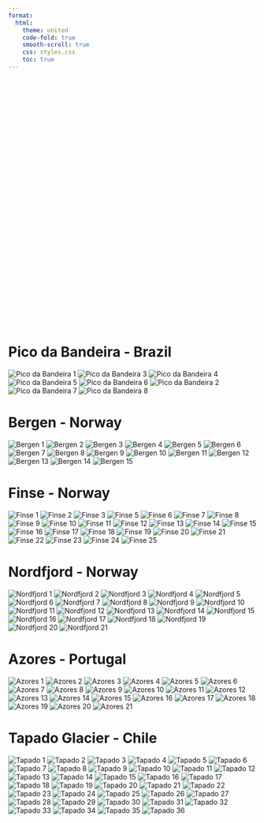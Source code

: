 ---
format:
  html:
    theme: united
    code-fold: true
    smooth-scroll: true
    css: styles.css
    toc: true
---

<div id="map" style="height: 500px; margin-bottom: 2rem;"></div>

# Pico da Bandeira - Brazil 

<div class="photo-gallery">
  <img src="img/bandeira/1.jpg" alt="Pico da Bandeira 1">
    <img src="img/bandeira/3.JPEG" alt="Pico da Bandeira 3">
  <img src="img/bandeira/4.jpg" alt="Pico da Bandeira 4">
  <img src="img/bandeira/5.jpg" alt="Pico da Bandeira 5">
  <img src="img/bandeira/6.jpg" alt="Pico da Bandeira 6">
  <img src="img/bandeira/2.jpg" alt="Pico da Bandeira 2">
  <img src="img/bandeira/7.jpg" alt="Pico da Bandeira 7">
  <img src="img/bandeira/8.jpg" alt="Pico da Bandeira 8">
</div>

# Bergen - Norway

<div class="photo-gallery">
  <img src="img/bergen/1.jpg" alt="Bergen 1">
  <img src="img/bergen/2.jpg" alt="Bergen 2">
  <img src="img/bergen/3.jpg" alt="Bergen 3">
  <img src="img/bergen/4.jpg" alt="Bergen 4">
  <img src="img/bergen/5.jpg" alt="Bergen 5">
  <img src="img/bergen/6.jpg" alt="Bergen 6">
  <img src="img/bergen/7.JPEG" alt="Bergen 7">
  <img src="img/bergen/8.JPEG" alt="Bergen 8">
  <img src="img/bergen/9.JPEG" alt="Bergen 9">
  <img src="img/bergen/10.JPEG" alt="Bergen 10">
  <img src="img/bergen/11.JPEG" alt="Bergen 11">
  <img src="img/bergen/12.JPEG" alt="Bergen 12">
  <img src="img/bergen/13.JPEG" alt="Bergen 13">
  <img src="img/bergen/14.JPEG" alt="Bergen 14">
  <img src="img/bergen/15.JPG" alt="Bergen 15">
</div>

# Finse - Norway

<div class="photo-gallery">
  <img src="img/finse/1.jpeg" alt="Finse 1">
  <img src="img/finse/2.jpeg" alt="Finse 2">
  <img src="img/finse/3.jpeg" alt="Finse 3">
  <img src="img/finse/5.JPG" alt="Finse 5">
  <img src="img/finse/6.JPEG" alt="Finse 6">
  <img src="img/finse/7.JPG" alt="Finse 7">
  <img src="img/finse/8.jpeg" alt="Finse 8">
  <img src="img/finse/9.JPEG" alt="Finse 9">
  <img src="img/finse/10.JPEG" alt="Finse 10">
  <img src="img/finse/11.JPEG" alt="Finse 11">
  <img src="img/finse/12.JPEG" alt="Finse 12">
  <img src="img/finse/13.JPEG" alt="Finse 13">
  <img src="img/finse/14.JPEG" alt="Finse 14">
  <img src="img/finse/15.JPEG" alt="Finse 15">
  <img src="img/finse/16.JPEG" alt="Finse 16">
  <img src="img/finse/17.JPEG" alt="Finse 17">
  <img src="img/finse/18.JPEG" alt="Finse 18">
  <img src="img/finse/19.JPEG" alt="Finse 19">
  <img src="img/finse/20.JPEG" alt="Finse 20">
  <img src="img/finse/21.JPEG" alt="Finse 21">
  <img src="img/finse/22.JPEG" alt="Finse 22">
  <img src="img/finse/23.JPEG" alt="Finse 23">
  <img src="img/finse/24.JPEG" alt="Finse 24">
  <img src="img/finse/25.JPEG" alt="Finse 25">
</div>

# Nordfjord - Norway

<div class="photo-gallery">
  <img src="img/nordfjord/1.JPEG" alt="Nordfjord 1">
  <img src="img/nordfjord/2.JPEG" alt="Nordfjord 2">
  <img src="img/nordfjord/3.JPEG" alt="Nordfjord 3">
  <img src="img/nordfjord/4.JPEG" alt="Nordfjord 4">
  <img src="img/nordfjord/5.JPEG" alt="Nordfjord 5">
  <img src="img/nordfjord/6.JPEG" alt="Nordfjord 6">
  <img src="img/nordfjord/7.JPEG" alt="Nordfjord 7">
  <img src="img/nordfjord/8.JPEG" alt="Nordfjord 8">
  <img src="img/nordfjord/9.JPEG" alt="Nordfjord 9">
  <img src="img/nordfjord/10.JPEG" alt="Nordfjord 10">
  <img src="img/nordfjord/11.JPEG" alt="Nordfjord 11">
  <img src="img/nordfjord/12.JPEG" alt="Nordfjord 12">
  <img src="img/nordfjord/13.JPEG" alt="Nordfjord 13">
  <img src="img/nordfjord/14.JPEG" alt="Nordfjord 14">
  <img src="img/nordfjord/15.JPEG" alt="Nordfjord 15">
  <img src="img/nordfjord/16.JPEG" alt="Nordfjord 16">
  <img src="img/nordfjord/17.JPEG" alt="Nordfjord 17">
  <img src="img/nordfjord/18.JPEG" alt="Nordfjord 18">
  <img src="img/nordfjord/19.JPEG" alt="Nordfjord 19">
  <img src="img/nordfjord/20.JPEG" alt="Nordfjord 20">
  <img src="img/nordfjord/21.JPEG" alt="Nordfjord 21">
</div>

# Azores - Portugal

<div class="photo-gallery">
  <img src="img/azores/1.JPEG" alt="Azores 1">
  <img src="img/azores/2.JPEG" alt="Azores 2">
  <img src="img/azores/3.JPEG" alt="Azores 3">
  <img src="img/azores/4.JPEG" alt="Azores 4">
  <img src="img/azores/5.JPEG" alt="Azores 5">
  <img src="img/azores/6.JPEG" alt="Azores 6">
  <img src="img/azores/7.JPEG" alt="Azores 7">
  <img src="img/azores/8.JPEG" alt="Azores 8">
  <img src="img/azores/9.JPEG" alt="Azores 9">
  <img src="img/azores/10.jpg" alt="Azores 10">
  <img src="img/azores/11.JPEG" alt="Azores 11">
  <img src="img/azores/12.JPEG" alt="Azores 12">
  <img src="img/azores/13.JPEG" alt="Azores 13">
  <img src="img/azores/14.JPEG" alt="Azores 14">
  <img src="img/azores/15.JPEG" alt="Azores 15">
  <img src="img/azores/16.JPEG" alt="Azores 16">
  <img src="img/azores/17.JPEG" alt="Azores 17">
  <img src="img/azores/18.JPEG" alt="Azores 18">
  <img src="img/azores/19.JPEG" alt="Azores 19">
  <img src="img/azores/20.JPEG" alt="Azores 20">
  <img src="img/azores/21.JPEG" alt="Azores 21">
</div>

# Tapado Glacier - Chile

<div class="photo-gallery">
  <img src="img/tapado/1.JPEG" alt="Tapado 1">
  <img src="img/tapado/2.JPEG" alt="Tapado 2">
  <img src="img/tapado/3.JPEG" alt="Tapado 3">
  <img src="img/tapado/4.JPEG" alt="Tapado 4">
  <img src="img/tapado/5.JPEG" alt="Tapado 5">
  <img src="img/tapado/6.JPEG" alt="Tapado 6">
  <img src="img/tapado/7.JPEG" alt="Tapado 7">
  <img src="img/tapado/8.JPEG" alt="Tapado 8">
  <img src="img/tapado/9.JPEG" alt="Tapado 9">
  <img src="img/tapado/10.JPEG" alt="Tapado 10">
  <img src="img/tapado/11.JPEG" alt="Tapado 11">
  <img src="img/tapado/12.JPEG" alt="Tapado 12">
  <img src="img/tapado/13.JPEG" alt="Tapado 13">
  <img src="img/tapado/14.JPEG" alt="Tapado 14">
  <img src="img/tapado/15.JPEG" alt="Tapado 15">
  <img src="img/tapado/16.JPEG" alt="Tapado 16">
  <img src="img/tapado/17.JPEG" alt="Tapado 17">
  <img src="img/tapado/18.JPEG" alt="Tapado 18">
  <img src="img/tapado/19.JPEG" alt="Tapado 19">
  <img src="img/tapado/20.JPEG" alt="Tapado 20">
  <img src="img/tapado/21.JPEG" alt="Tapado 21">
  <img src="img/tapado/22.JPEG" alt="Tapado 22">
  <img src="img/tapado/23.JPG" alt="Tapado 23">
  <img src="img/tapado/24.JPG" alt="Tapado 24">
  <img src="img/tapado/25.JPG" alt="Tapado 25">
  <img src="img/tapado/26.JPG" alt="Tapado 26">
  <img src="img/tapado/27.JPG" alt="Tapado 27">
  <img src="img/tapado/28.JPEG" alt="Tapado 28">
  <img src="img/tapado/29.JPG" alt="Tapado 29">
  <img src="img/tapado/30.JPG" alt="Tapado 30">
  <img src="img/tapado/31.JPG" alt="Tapado 31">
  <img src="img/tapado/32.JPG" alt="Tapado 32">
  <img src="img/tapado/33.JPG" alt="Tapado 33">
  <img src="img/tapado/34.JPG" alt="Tapado 34">
  <img src="img/tapado/35.JPG" alt="Tapado 35">
  <img src="img/tapado/36.JPG" alt="Tapado 36">
</div>

<!-- Leaflet.js styles and script -->
<link rel="stylesheet" href="https://unpkg.com/leaflet@1.9.3/dist/leaflet.css" />
<script src="https://unpkg.com/leaflet@1.9.3/dist/leaflet.js"></script>

<script>
  // Create the map
  const map = L.map('map').setView([20, 0], 2); // World view

  // Add OpenStreetMap tiles
  L.tileLayer('https://{s}.tile.openstreetmap.org/{z}/{x}/{y}.png', {
    attribution: '&copy; OpenStreetMap contributors'
  }).addTo(map);

  // Define markers
  const markers = [
    { place: "Pico da Bandeira", lat: -20.44, lon: -41.79 },
    { place: "Bergen", lat: 60.39, lon: 5.32 },
    { place: "Finse", lat: 60.60, lon: 7.51 },
    { place: "Nordfjord", lat: 61.92, lon: 6.72 },
    { place: "Azores", lat: 37.74, lon: -25.67 },
    { place: "Tapado Glacier", lat: -30.13, lon: -69.89 },
    { place: "Prague (Erasmus Exchange)", lat: 50.0755, lon: 14.4378 }
  ];

  // Add markers to map
  markers.forEach(({ place, lat, lon }) => {
    L.marker([lat, lon]).addTo(map).bindPopup(`<strong>${place}</strong>`);
  });
</script>